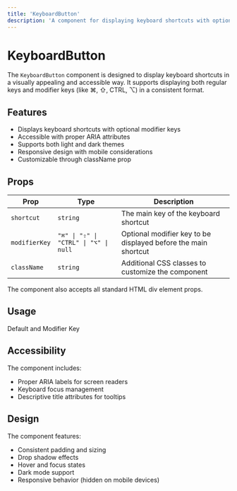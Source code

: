 ```yaml
---
title: 'KeyboardButton'
description: 'A component for displaying keyboard shortcuts with optional modifier keys'
---
```


# KeyboardButton

The `KeyboardButton` component is designed to display keyboard shortcuts in a visually appealing and accessible way. It supports displaying both regular keys and modifier keys (like ⌘, ⇧, CTRL, ⌥) in a consistent format.

## Features

- Displays keyboard shortcuts with optional modifier keys
- Accessible with proper ARIA attributes
- Supports both light and dark themes
- Responsive design with mobile considerations
- Customizable through className prop

## Props

| Prop | Type | Description |
|------|------|-------------|
| `shortcut` | `string` | The main key of the keyboard shortcut |
| `modifierKey` | `"⌘" \| "⇧" \| "CTRL" \| "⌥" \| null` | Optional modifier key to be displayed before the main shortcut |
| `className` | `string` | Additional CSS classes to customize the component |

The component also accepts all standard HTML div element props.

## Usage

Default and Modifier Key

<Default />

## Accessibility

The component includes:
- Proper ARIA labels for screen readers
- Keyboard focus management
- Descriptive title attributes for tooltips

## Design

The component features:
- Consistent padding and sizing
- Drop shadow effects
- Hover and focus states
- Dark mode support
- Responsive behavior (hidden on mobile devices)
